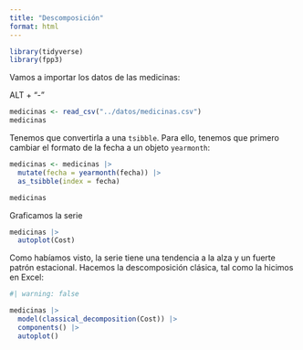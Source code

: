 ```yaml
---
title: "Descomposición"
format: html
---
```


```r
library(tidyverse)
library(fpp3)
```

Vamos a importar los datos de las medicinas:

ALT + "-"

```r
medicinas <- read_csv("../datos/medicinas.csv")
medicinas
```

Tenemos que convertirla a una `tsibble`. Para ello, tenemos que primero cambiar el formato de la fecha a un objeto `yearmonth`:

```r
medicinas <- medicinas |>
  mutate(fecha = yearmonth(fecha)) |>
  as_tsibble(index = fecha)

medicinas
```

Graficamos la serie

```r
medicinas |> 
  autoplot(Cost)
```

Como habíamos visto, la serie tiene una tendencia a la alza y un fuerte patrón estacional. Hacemos la descomposición clásica, tal como la hicimos en Excel:

```r
#| warning: false

medicinas |>
  model(classical_decomposition(Cost)) |>
  components() |>
  autoplot()
```

